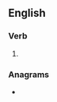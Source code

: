 ==English==

===Verb===
{{head|en|verb form}}

# {{present participle of|en|linker|nocat=1}}

===Anagrams===
* {{anagrams|en|a=egiiklnnr|relinking}}